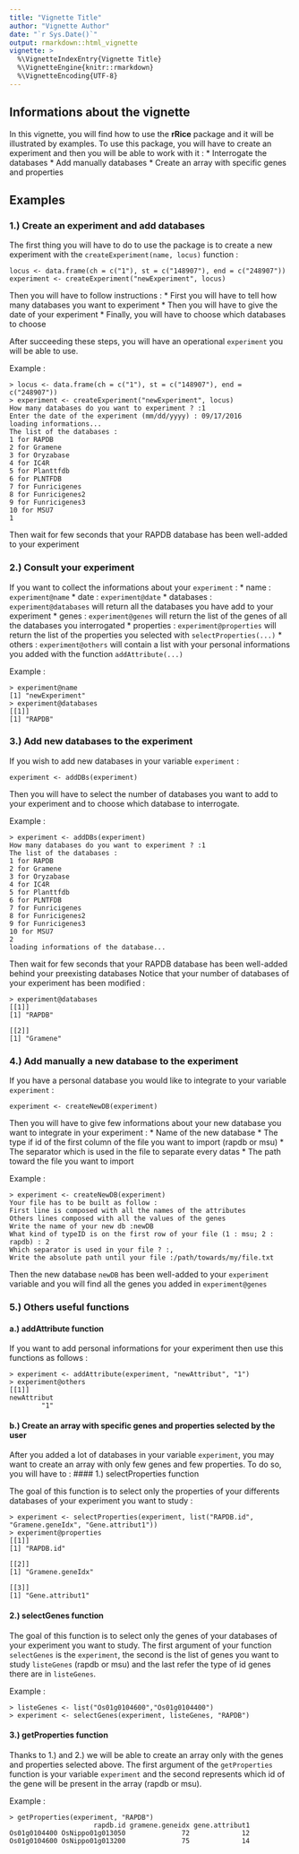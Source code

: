```yaml
---
title: "Vignette Title"
author: "Vignette Author"
date: "`r Sys.Date()`"
output: rmarkdown::html_vignette
vignette: >
  %\VignetteIndexEntry{Vignette Title}
  %\VignetteEngine{knitr::rmarkdown}
  %\VignetteEncoding{UTF-8}
---
```



## Informations about the vignette

In this vignette, you will find how to use the **rRice** package and it will be illustrated by examples. 
To use this package, you will have to create an experiment and then you will be able to work with it :
* Interrogate the databases
* Add manually databases
* Create an array with specific genes and properties

## Examples

### 1.) Create an experiment and add databases

The first thing you will have to do to use the package is to create a new experiment with the `createExperiment(name, locus)` function :
```
locus <- data.frame(ch = c("1"), st = c("148907"), end = c("248907"))
experiment <- createExperiment("newExperiment", locus)
```

Then you will have to follow instructions :
* First you will have to tell how many databases you want to experiment
* Then you will have to give the date of your experiment
* Finally, you will have to choose which databases to choose
    
After succeeding these steps, you will have an operational `experiment` you will be able to use. 

Example :
```
> locus <- data.frame(ch = c("1"), st = c("148907"), end = c("248907"))
> experiment <- createExperiment("newExperiment", locus)
How many databases do you want to experiment ? :1
Enter the date of the experiment (mm/dd/yyyy) : 09/17/2016
loading informations...
The list of the databases : 
1 for RAPDB 
2 for Gramene 
3 for Oryzabase 
4 for IC4R 
5 for Planttfdb 
6 for PLNTFDB 
7 for Funricigenes 
8 for Funricigenes2 
9 for Funricigenes3 
10 for MSU7 
1
```
Then wait for few seconds that your RAPDB database has been well-added to your experiment

### 2.) Consult your experiment

If you want to collect the informations about your `experiment` :
* name : `experiment@name`
* date : `experiment@date`
* databases : `experiment@databases` will return all the databases you have add to your experiment
* genes : `experiment@genes` will return the list of the genes of all the databases you interrogated
* properties : `experiment@properties` will return the list of the properties you selected with `selectProperties(...)`
* others : `experiment@others` will contain a list with your personal informations you added with the function `addAttribute(...)`

Example :
```
> experiment@name
[1] "newExperiment"
> experiment@databases
[[1]]
[1] "RAPDB"
```

### 3.) Add new databases to the experiment

If you wish to add new databases in your variable `experiment` :
```
experiment <- addDBs(experiment)
```

Then you will have to select the number of databases you want to add to your experiment and to choose which database to interrogate. 

Example :
```
> experiment <- addDBs(experiment)
How many databases do you want to experiment ? :1
The list of the databases : 
1 for RAPDB 
2 for Gramene 
3 for Oryzabase 
4 for IC4R 
5 for Planttfdb 
6 for PLNTFDB 
7 for Funricigenes 
8 for Funricigenes2 
9 for Funricigenes3 
10 for MSU7 
2
loading informations of the database...
```
Then wait for few seconds that your RAPDB database has been well-added behind your preexisting databases
Notice that your number of databases of your experiment has been modified :
```
> experiment@databases
[[1]]
[1] "RAPDB"

[[2]]
[1] "Gramene"
```

### 4.) Add manually a new database to the experiment

If you have a personal database you would like to integrate to your variable `experiment` :
```
experiment <- createNewDB(experiment)
```

Then you will have to give few informations about your new database you want to integrate in your experiment : 
* Name of the new database
* The type if id of the first column of the file you want to import (rapdb or msu)
* The separator which is used in the file to separate every datas 
* The path toward the file you want to import

Example : 
```
> experiment <- createNewDB(experiment)
Your file has to be built as follow : 
First line is composed with all the names of the attributes
Others lines composed with all the values of the genes
Write the name of your new db :newDB
What kind of typeID is on the first row of your file (1 : msu; 2 : rapdb) : 2
Which separator is used in your file ? :,
Write the absolute path until your file :/path/towards/my/file.txt
```
Then the new database `newDB` has been well-added to your `experiment` variable and you will find all the genes you added in `experiment@genes`

### 5.) Others useful functions

#### a.) addAttribute function
If you want to add personal informations for your experiment then use this functions as follows :
```
> experiment <- addAttribute(experiment, "newAttribut", "1")
> experiment@others
[[1]]
newAttribut 
        "1" 
```

#### b.) Create an array with specific genes and properties selected by the user

After you added a lot of databases in your variable `experiment`, you may want to create an array with only few genes and few properties. 
To do so, you will have to :
#### 1.) selectProperties function

The goal of this function is to select only the properties of your differents databases of your experiment you want to study :
```
> experiment <- selectProperties(experiment, list("RAPDB.id", "Gramene.geneIdx", "Gene.attribut1"))
> experiment@properties
[[1]]
[1] "RAPDB.id"

[[2]]
[1] "Gramene.geneIdx"

[[3]]
[1] "Gene.attribut1"

```

#### 2.) selectGenes function

The goal of this function is to select only the genes of your databases of your experiment you want to study.
The first argument of your function `selectGenes` is the `experiment`, the second is the list of genes you want to study `listeGenes` (rapdb or msu) and the last refer the type of id genes there are in `listeGenes`.

Example :
```
> listeGenes <- list("Os01g0104600","Os01g0104400")
> experiment <- selectGenes(experiment, listeGenes, "RAPDB")
```

#### 3.) getProperties function

Thanks to 1.) and 2.) we will be able to create an array only with the genes and properties selected above.
The first argument of the `getProperties` function is your variable `experiment` and the second represents which id of the gene will be present in the array (rapdb or msu).

Example :
```
> getProperties(experiment, "RAPDB")
                     rapdb.id gramene.geneidx gene.attribut1
Os01g0104400 OsNippo01g013050              72             12
Os01g0104600 OsNippo01g013200              75             14
```










